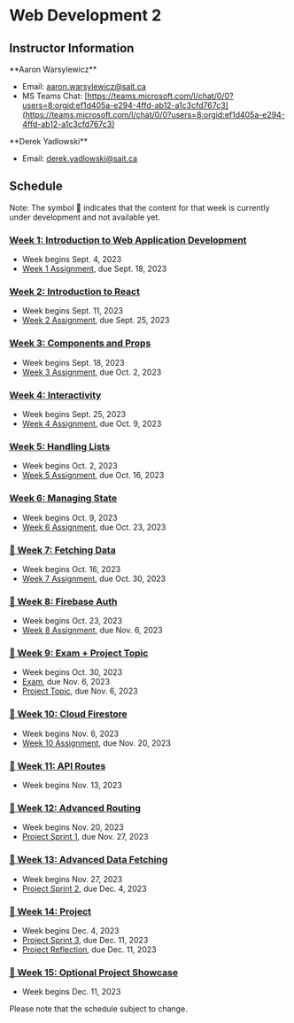 
# Web Development 2

## Instructor Information

<AdditionalInfo name="Aaron">
**Aaron Warsylewicz**

- Email: [aaron.warsylewicz@sait.ca](mailto:aaron.warsylewicz@sait.ca)
- MS Teams Chat: [https://teams.microsoft.com/l/chat/0/0?users=8:orgid:ef1d405a-e294-4ffd-ab12-a1c3cfd767c3](https://teams.microsoft.com/l/chat/0/0?users=8:orgid:ef1d405a-e294-4ffd-ab12-a1c3cfd767c3)

</AdditionalInfo>

<AdditionalInfo name="Derek">
**Derek Yadlowski**

- Email: [derek.yadlowski@sait.ca](mailto:derek.yadlowski@sait.ca)

</AdditionalInfo>

## Schedule

Note: The symbol 🚧 indicates that the content for that week is currently under development and not available yet.

### [Week 1: Introduction to Web Application Development](/week1)

- Week begins Sept. 4, 2023
- [Week 1 Assignment](/week1/assignment), due Sept. 18, 2023

### [Week 2: Introduction to React](/week2)

- Week begins Sept. 11, 2023
- [Week 2 Assignment](/week2/assignment), due Sept. 25, 2023

### [Week 3: Components and Props](/week3)

- Week begins Sept. 18, 2023
- [Week 3 Assignment](/week3/assignment), due Oct. 2, 2023

### [Week 4: Interactivity](/week4)

- Week begins Sept. 25, 2023
- [Week 4 Assignment](/week4/assignment), due Oct. 9, 2023

### [Week 5: Handling Lists](/week5)

- Week begins Oct. 2, 2023
- [Week 5 Assignment](/week5/assignment), due Oct. 16, 2023

### [Week 6: Managing State](/week6)

- Week begins Oct. 9, 2023
- [Week 6 Assignment](/week6/assignment), due Oct. 23, 2023

### [🚧 Week 7: Fetching Data](/week7)

- Week begins Oct. 16, 2023
- [Week 7 Assignment](/week7/assignment), due Oct. 30, 2023

### [🚧 Week 8: Firebase Auth](/week8)

- Week begins Oct. 23, 2023
- [Week 8 Assignment](/week8/assignment), due Nov. 6, 2023

### [🚧 Week 9: Exam + Project Topic](/week9)

- Week begins Oct. 30, 2023
- [Exam](/week9/exam), due Nov. 6, 2023
- [Project Topic](/week9/project), due Nov. 6, 2023

### [🚧 Week 10: Cloud Firestore](/week10)

- Week begins Nov. 6, 2023
- [Week 10 Assignment](/week10/assignment), due Nov. 20, 2023

### [🚧 Week 11: API Routes](/week11)

- Week begins Nov. 13, 2023

### [🚧 Week 12: Advanced Routing](/week12)

- Week begins Nov. 20, 2023
- [Project Sprint 1](/week12/project), due Nov. 27, 2023

### [🚧 Week 13: Advanced Data Fetching](/week13)

- Week begins Nov. 27, 2023
- [Project Sprint 2](/week13/project), due Dec. 4, 2023

### [🚧 Week 14: Project](/week14)

- Week begins Dec. 4, 2023
- [Project Sprint 3](/week14/project), due Dec. 11, 2023
- [Project Reflection](/week14/project), due Dec. 11, 2023

### [🚧 Week 15: Optional Project Showcase](/week15)

- Week begins Dec. 11, 2023

Please note that the schedule subject to change.
